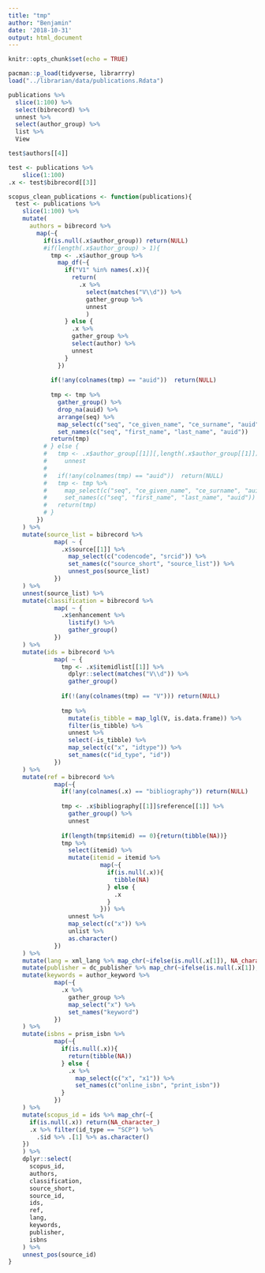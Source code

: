 ```yaml
---
title: "tmp"
author: "Benjamin"
date: '2018-10-31'
output: html_document
---
```


```r
knitr::opts_chunk$set(echo = TRUE)
```

```r
pacman::p_load(tidyverse, librarrry)
load("../librarian/data/publications.Rdata")
```

```r
publications %>%
  slice(1:100) %>%
  select(bibrecord) %>%
  unnest %>%
  select(author_group) %>%
  list %>%
  View

test$authors[[4]]
```


```r
test <- publications %>% 
    slice(1:100) 
.x <- test$bibrecord[[3]]

scopus_clean_publications <- function(publications){
  test <- publications %>% 
    slice(1:100) %>%
    mutate(
      authors = bibrecord %>% 
        map(~{
          if(is.null(.x$author_group)) return(NULL)
          #if(length(.x$author_group) > 1){
            tmp <- .x$author_group %>% 
              map_df(~{
                if("V1" %in% names(.x)){
                  return(
                    .x %>% 
                      select(matches("V\\d")) %>%
                      gather_group %>%
                      unnest
                      )
                } else {
                  .x %>%
                  gather_group %>% 
                  select(author) %>% 
                  unnest
                }
              })
            
            if(!any(colnames(tmp) == "auid"))  return(NULL)
            
            tmp <- tmp %>% 
              gather_group() %>% 
              drop_na(auid) %>% 
              arrange(seq) %>% 
              map_select(c("seq", "ce_given_name", "ce_surname", "auid")) %>%
              set_names(c("seq", "first_name", "last_name", "auid"))
            return(tmp)
          # } else {
          #   tmp <- .x$author_group[[1]][,length(.x$author_group[[1]])] %>%
          #     unnest 
          #   
          #   if(!any(colnames(tmp) == "auid"))  return(NULL)
          #   tmp <- tmp %>%               
          #     map_select(c("seq", "ce_given_name", "ce_surname", "auid")) %>% 
          #     set_names(c("seq", "first_name", "last_name", "auid"))
          #   return(tmp)
          # }
        })
    ) %>%
    mutate(source_list = bibrecord %>%
             map( ~ {
               .x$source[[1]] %>%
                 map_select(c("codencode", "srcid")) %>%
                 set_names(c("source_short", "source_list")) %>% 
                 unnest_pos(source_list)
             })
    ) %>%
    unnest(source_list) %>%
    mutate(classification = bibrecord %>%
             map( ~ {
               .x$enhancement %>% 
                 listify() %>%
                 gather_group()
             })
    ) %>%
    mutate(ids = bibrecord %>%
             map( ~ {
               tmp <- .x$itemidlist[[1]] %>% 
                 dplyr::select(matches("V\\d")) %>%
                 gather_group() 
               
               if(!(any(colnames(tmp) == "V"))) return(NULL)
               
               tmp %>% 
                 mutate(is_tibble = map_lgl(V, is.data.frame)) %>%
                 filter(is_tibble) %>% 
                 unnest %>%
                 select(-is_tibble) %>% 
                 map_select(c("x", "idtype")) %>% 
                 set_names(c("id_type", "id"))
             })
    ) %>%
    mutate(ref = bibrecord %>%
             map(~{
               if(!any(colnames(.x) == "bibliography")) return(NULL)
               
               tmp <- .x$bibliography[[1]]$reference[[1]] %>% 
                 gather_group() %>% 
                 unnest
               
               if(length(tmp$itemid) == 0){return(tibble(NA))}
               tmp %>% 
                 select(itemid) %>%
                 mutate(itemid = itemid %>% 
                          map(~{
                            if(is.null(.x)){
                              tibble(NA)
                            } else {
                              .x
                            }
                          })) %>%
                 unnest %>%
                 map_select(c("x")) %>%
                 unlist %>%
                 as.character()
             })
    ) %>%
    mutate(lang = xml_lang %>% map_chr(~ifelse(is.null(.x[1]), NA_character_, as.character(.x[1])))) %>%
    mutate(publisher = dc_publisher %>% map_chr(~ifelse(is.null(.x[1]), NA_character_, as.character(.x[1])))) %>%
    mutate(keywords = author_keyword %>%
             map(~{
               .x %>% 
                 gather_group %>% 
                 map_select("x") %>% 
                 set_names("keyword")
             })
    ) %>%
    mutate(isbns = prism_isbn %>% 
             map(~{
               if(is.null(.x)){
                 return(tibble(NA))
               } else {
                 .x %>%
                   map_select(c("x", "x1")) %>% 
                   set_names(c("online_isbn", "print_isbn"))
               }
             })
    ) %>% 
    mutate(scopus_id = ids %>% map_chr(~{
      if(is.null(.x)) return(NA_character_)
      .x %>% filter(id_type == "SCP") %>% 
        .$id %>% .[1] %>% as.character()
    })
    ) %>% 
    dplyr::select(
      scopus_id,
      authors,
      classification,
      source_short,
      source_id,
      ids,
      ref,
      lang,
      keywords,
      publisher,
      isbns
    ) %>%
    unnest_pos(source_id)
}

```

